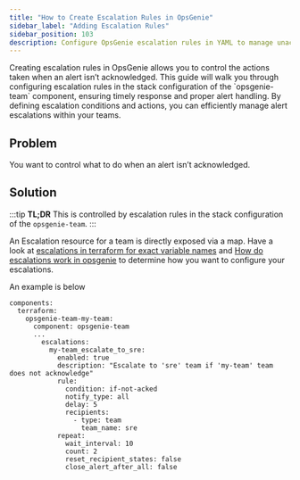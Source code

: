 ```yaml
---
title: "How to Create Escalation Rules in OpsGenie"
sidebar_label: "Adding Escalation Rules"
sidebar_position: 103
description: Configure OpsGenie escalation rules in YAML to manage unacknowledged alerts
---
```


<Intro>
Creating escalation rules in OpsGenie allows you to control the actions taken when an alert isn’t acknowledged. This guide will walk you through configuring escalation rules in the stack configuration of the `opsgenie-team` component, ensuring timely response and proper alert handling. By defining escalation conditions and actions, you can efficiently manage alert escalations within your teams.
</Intro>

## Problem

You want to control what to do when an alert isn’t acknowledged.

## Solution

:::tip
**TL;DR** This is controlled by escalation rules in the stack configuration of the `opsgenie-team`.
:::

An Escalation resource for a team is directly exposed via a map. Have a look at [escalations in terraform for exact variable names](https://registry.terraform.io/providers/opsgenie/opsgenie/latest/docs/resources/escalation)  and [How do escalations work in opsgenie](https://support.atlassian.com/opsgenie/docs/how-do-escalations-work-in-opsgenie/) to determine how you want to configure your escalations.

An example is below

```
components:
  terraform:
    opsgenie-team-my-team:
      component: opsgenie-team
      ...
        escalations:
          my-team_escalate_to_sre:
            enabled: true
            description: "Escalate to 'sre' team if 'my-team' team does not acknowledge"
            rule:
              condition: if-not-acked
              notify_type: all
              delay: 5
              recipients:
                - type: team
                  team_name: sre
            repeat:
              wait_interval: 10
              count: 2
              reset_recipient_states: false
              close_alert_after_all: false
```


